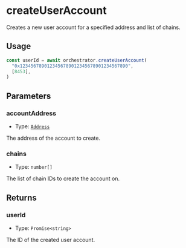 # createUserAccount

Creates a new user account for a specified address and list of chains. 

## Usage

```typescript copy
const userId = await orchestrator.createUserAccount(
  "0x1234567890123456789012345678901234567890",
  [8453],
)
```

## Parameters

### accountAddress

- Type: [`Address`](https://viem.sh/docs/glossary/types#address)

The address of the account to create.

### chains

- Type: `number[]`

The list of chain IDs to create the account on.

## Returns

### userId

- Type: `Promise<string>`

The ID of the created user account.
